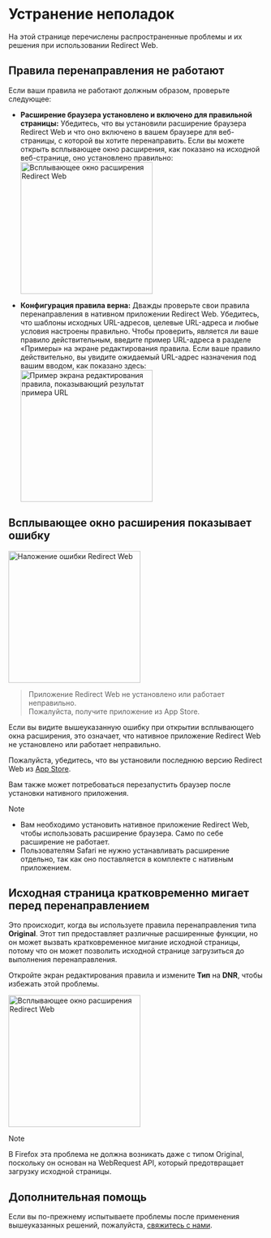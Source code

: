 
# Устранение неполадок

На этой странице перечислены распространенные проблемы и их решения при использовании Redirect Web.

<TOCInline toc={toc} />

## Правила перенаправления не работают

Если ваши правила не работают должным образом, проверьте следующее:

- **Расширение браузера установлено и включено для правильной страницы:** Убедитесь, что вы установили расширение браузера Redirect Web и что оно включено в вашем браузере для веб-страницы, с которой вы хотите перенаправить. Если вы можете открыть всплывающее окно расширения, как показано на исходной веб-странице, оно установлено правильно:
    <Image src={ExtensionPopup} alt="Всплывающее окно расширения Redirect Web" width="260" hasShadow/>

- **Конфигурация правила верна:** Дважды проверьте свои правила перенаправления в нативном приложении Redirect Web. Убедитесь, что шаблоны исходных URL-адресов, целевые URL-адреса и любые условия настроены правильно. Чтобы проверить, является ли ваше правило действительным, введите пример URL-адреса в разделе «Примеры» на экране редактирования правила. Если ваше правило действительно, вы увидите ожидаемый URL-адрес назначения под вашим вводом, как показано здесь:
    <Image src={RuleEditExampleResult} alt="Пример экрана редактирования правила, показывающий результат примера URL" width="260" hasShadow/>

## Всплывающее окно расширения показывает ошибку

<Image src={ErrorOverlay} alt="Наложение ошибки Redirect Web" width="260" hasShadow hasRoundedCorners/>

> Приложение Redirect Web не установлено или работает неправильно.  
> Пожалуйста, получите приложение из App Store.

Если вы видите вышеуказанную ошибку при открытии всплывающего окна расширения, это означает, что нативное приложение Redirect Web не установлено или работает неправильно.

Пожалуйста, убедитесь, что вы установили последнюю версию Redirect Web из [App Store](https://apps.apple.com/app/id1571283503).

Вам также может потребоваться перезапустить браузер после установки нативного приложения.

> [!NOTE]
> * Вам необходимо установить нативное приложение Redirect Web, чтобы использовать расширение браузера. Само по себе расширение не работает.
> * Пользователям Safari не нужно устанавливать расширение отдельно, так как оно поставляется в комплекте с нативным приложением.

## Исходная страница кратковременно мигает перед перенаправлением

Это происходит, когда вы используете правила перенаправления типа **Original**. Этот тип предоставляет различные расширенные функции, но он может вызвать кратковременное мигание исходной страницы, потому что он может позволить исходной странице загрузиться до выполнения перенаправления.

Откройте экран редактирования правила и измените **Тип** на **DNR**, чтобы избежать этой проблемы.

<Image src={EditRuleDnr} alt="Всплывающее окно расширения Redirect Web" height="260" hasShadow hasRoundedCorners/>

> [!NOTE]
> В Firefox эта проблема не должна возникать даже с типом Original, поскольку он основан на WebRequest API, который предотвращает загрузку исходной страницы.

## Дополнительная помощь

Если вы по-прежнему испытываете проблемы после применения вышеуказанных решений, пожалуйста, [свяжитесь с нами](/contact-us).

